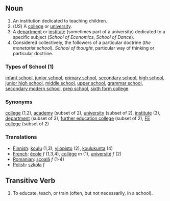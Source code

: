 ==Noun==

#An institution dedicated to teaching children.
#(''US'') A [[college]] or [[university]].
#A [[department]] or [[institute]] (sometimes part of a university) dedicated to a specific subject (''School of Economics'', ''School of Dance'').
#Considered collectively, the followers of a particular doctrine (''the monetarist school''). ''School of thought'', particular way of thinking or particular doctrine.

===Types of School (1)===

[[infant school]], [[junior school]], [[primary school]], [[secondary school]], [[high school]], [[junior high school]], [[middle school]], [[upper school]], [[grammar school]], [[secondary modern school]], [[prep school]], [[sixth form college]]

===Synonyms===

[[college]] (1,2), [[academy]] (subset of 2), [[university]] (subset of 2), [[institute]] (3), [[department]] (subset of 3), [[further education college]] (subset of 2), [[FE college]] (subset of 2)

===Translations===

*[[Finnish]]: [[koulu]] (1,3), [[yliopisto]] (2), [[koulukunta]] (4) 
*[[French]]: [[école]] ''f'' (1,3,4), [[collège]] ''m'' (1), [[université]] ''f'' (2)
*[[Romanian]]: [[şcoală]] ''f'' (1-4)
*[[Polish]]: [[szkoła]] ''f''

==Transitive Verb==

#To educate, teach, or train (often, but not necessarily, in a school).